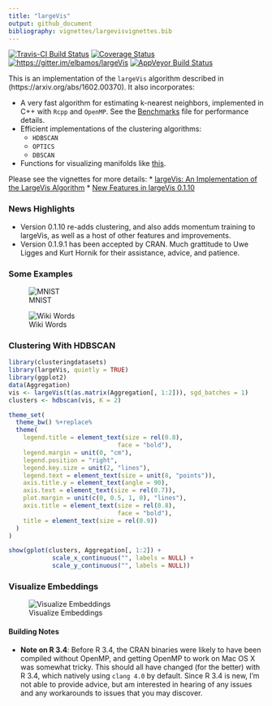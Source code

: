```yaml
---
title: "largeVis"
output: github_document
bibliography: vignettes/largevisvignettes.bib
---
```

[![Travis-CI Build Status](https://travis-ci.org/elbamos/largeVis.svg?branch=master)](https://travis-ci.org/elbamos/largeVis)
[![Coverage Status](https://img.shields.io/codecov/c/github/elbamos/largeVis/master.svg)](https://codecov.io/gh/elbamos/largeVis/branch/master) [![https://gitter.im/elbamos/largeVis](https://badges.gitter.im/elbamos/largeVis.svg)](https://gitter.im/elbamos/largeVis?utm_source=badge&utm_medium=badge&utm_campaign=pr-badge&utm_content=badge)
[![AppVeyor Build Status](https://ci.appveyor.com/api/projects/status/github/elbamos/largeVis?branch=master&svg=true)](https://ci.appveyor.com/project/elbamos/largeVis?branch=master)

This is an implementation of the `largeVis` algorithm described in (https://arxiv.org/abs/1602.00370).  It also incorporates:

*	A very fast algorithm for estimating k-nearest neighbors, implemented in C++ with `Rcpp` and `OpenMP`. See the [Benchmarks](./benchmarks.md) file for performance details.
* Efficient implementations of the clustering algorithms:
	+	`HDBSCAN`
	+ `OPTICS`
	+ `DBSCAN`
* Functions for visualizing manifolds like [this](http://cs.stanford.edu/people/karpathy/cnnembed/).

Please see the vignettes for more details:
* [largeVis: An Implementation of the LargeVis Algorithm](https://github.com/elbamos/largeVis/blob/master/vignettes/largeVis.md)
* [New Features in largeVis 0.1.10](https://github.com/elbamos/largeVis/blob/master/vignettes/momentumandusedata.md)


### News Highlights

* Version 0.1.10 re-adds clustering, and also adds momentum training to largeVis, as well as a host of other features and improvements.
* Version 0.1.9.1 has been accepted by CRAN. Much grattitude to Uwe Ligges and Kurt Hornik for their assistance, advice, and patience. 

### Some Examples

![MNIST](./README_files/figure-markdown_github/drawmnist-1.png)

![Wiki Words](./README_files/figure-markdown_github/drawwikiwords-1.png)

### Clustering With HDBSCAN

```r
library(clusteringdatasets)
library(largeVis, quietly = TRUE)
library(ggplot2)
data(Aggregation)
vis <- largeVis(t(as.matrix(Aggregation[, 1:2])), sgd_batches = 1)
clusters <- hdbscan(vis, K = 2)

theme_set(
  theme_bw() %+replace%
  theme(
    legend.title = element_text(size = rel(0.8),
                              face = "bold"),
    legend.margin = unit(0, "cm"),
    legend.position = "right",
    legend.key.size = unit(2, "lines"),
    legend.text = element_text(size = unit(8, "points")), 
    axis.title.y = element_text(angle = 90),
    axis.text = element_text(size = rel(0.7)),
    plot.margin = unit(c(0, 0.5, 1, 0), "lines"), 
    axis.title = element_text(size = rel(0.8),
                              face = "bold"),
    title = element_text(size = rel(0.9))
  ) 
)

show(gplot(clusters, Aggregation[, 1:2]) +
		 	scale_x_continuous("", labels = NULL) +
		 	scale_y_continuous("", labels = NULL))
```

### Visualize Embeddings

![Visualize Embeddings](./README_files/figure-markdown_github/faceImages-1.png)

#### Building Notes

* **Note on R 3.4**: Before R 3.4, the CRAN binaries were likely to have been compiled without OpenMP, and getting OpenMP to work on Mac OS X was somewhat tricky. This should all have changed (for the better) with R 3.4, which natively using `clang 4.0` by default. Since R 3.4 is new, I'm not able to provide advice, but am interested in hearing of any issues and any workarounds to issues that you may discover. 
